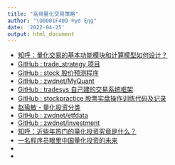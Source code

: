 ```yaml
---
title: "高频量化交易策略"
author: "\U0001F409 ®γσ ξηg"
date: '2022-04-25'
output: html_document
---
```






- [知呼：量化交易的基本功能模块和计算模型如何设计？](https://www.zhihu.com/question/523316595)
- [GitHub : trade_strategy 项目](https://github.com/zwdnet/trade_strategy)
- [GitHub : stock 股价预测程序](https://github.com/zwdnet/stock)
- [GitHub : zwdnet/MyQuant](https://github.com/zwdnet/MyQuant)
- [GitHub : tradesys 自己建的交易系统框架](https://github.com/zwdnet/tradesys)
- [GitHub : stockpractice 股票实盘操作训练代码及记录](https://github.com/zwdnet/stockpractice)
- [赵瑜敏 - 量化投资分类](https://zwdnet.github.io/categories/%E9%87%8F%E5%8C%96%E6%8A%95%E8%B5%84)
- [GitHub : zwdnet/etfdata](https://github.com/zwdnet/etfdata)
- [GitHub : zwdnet/investment](https://github.com/zwdnet/investment)
- [知呼：近些年热门的量化投资究竟是什么？](https://zhuanlan.zhihu.com/p/504637348)
- [一名程序员眼里中国量化投资的未来](https://zhuanlan.zhihu.com/p/367319614)
- []()
- []()
